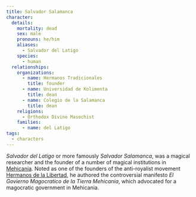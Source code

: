 ```yaml
---
title: Salvador Salamanca
character:
  details:
    mortality: dead
    sex: male
    pronouns: he/him
    aliases:
      - Salvador del Latigo
    species:
      - human
  relationships:
    organizations:
      - name: Hermanos Tradicionales
        title: founder 
      - name: Universidad de Kolimenta
        title: dean
      - name: Colegio de la Salamanca
        title: dean
    religions:
      - Orthodox Divine Masochist
    families:
      - name: del Latigo
tags:
  - characters
---
```


<Stub />

_Salvador del Latigo_ or more famously _Salvador Salamanca_, was a magical
researcher and the founder of a number of magical institutions in
[Mehicania](/world/locations/mehicania/). Noted as one of the founders of the
anti-royalist movement
[Hermanos de la Libertad](/world/organizations/hermanos-de-la-libertad/), he
authored the controversial manifesto _El Govierno Magocratico de la Tierra
Mehicania_, which advocated for a magocratic government in Mehicania.
